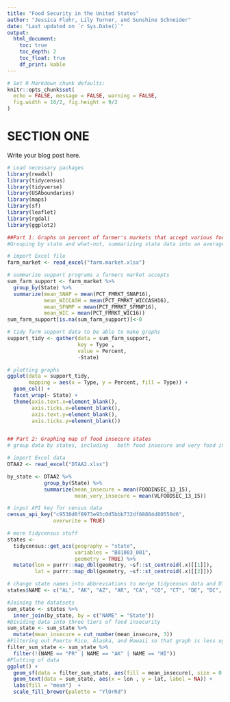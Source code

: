 ```yaml
---
title: "Food Security in the United States"
author: "Jessica Flohr, Lily Turner, and Sunshine Schneider"
date: "Last updated on `r Sys.Date()`"
output:
  html_document:
    toc: true
    toc_depth: 2
    toc_float: true
    df_print: kable
---
```


```r
# Set R Markdown chunk defaults:
knitr::opts_chunk$set(
  echo = FALSE, message = FALSE, warning = FALSE, 
  fig.width = 16/2, fig.height = 9/2
)
```

<!--
Comments in HTML are like this! 
-->

# SECTION ONE

Write your blog post here.

```r
# Load necessary packages
library(readxl)
library(tidycensus)
library(tidyverse)
library(USAboundaries)
library(maps)
library(sf)
library(leaflet)
library(rgdal)
library(ggplot2)

##Part 1: Graphs on percent of farmer's markets that accept various food aid
#Grouping by state and what-not, summarizing state data into an average instead of per county

# import Excel file
farm_market <- read_excel("farm.market.xlsx")

# summarize support programs a farmers market accepts
sum_farm_support <- farm_market %>% 
  group_by(State) %>% 
  summarize(mean_SNAP = mean(PCT_FMRKT_SNAP16), 
            mean_WICCASH = mean(PCT_FMRKT_WICCASH16), 
            mean_SFNMP = mean(PCT_FMRKT_SFMNP16), 
            mean_WIC = mean(PCT_FMRKT_WIC16))
sum_farm_support[is.na(sum_farm_support)]<-0

# tidy farm support data to be able to make graphs
support_tidy <- gather(data = sum_farm_support, 
                       key = Type ,
                       value = Percent,
                       -State) 

# plotting graphs
ggplot(data = support_tidy,
       mapping = aes(x = Type, y = Percent, fill = Type)) +
  geom_col() +
  facet_wrap(~ State) +
  theme(axis.text.x=element_blank(),
        axis.ticks.x=element_blank(),
        axis.text.y=element_blank(),
        axis.ticks.y=element_blank())


## Part 2: Graphing map of food insecure states
# group data by states, including   both food insecure and very food insecure, but only ended up using food insecure data, so I can take that out later

# import Excel data
DTAA2 <- read_excel("DTAA2.xlsx")

by_state <- DTAA2 %>%
            group_by(State) %>%
            summarize(mean_insecure = mean(FOODINSEC_13_15),
                      mean_very_insecure = mean(VLFOODSEC_13_15))

# input API key for census data
census_api_key("c9530d0f8973e93c0d5bbb732df08804d80550d6",
               overwrite = TRUE)

# more tidycensus stuff
states <- 
  tidycensus::get_acs(geography = "state", 
                      variables = "B01003_001", 
                      geometry = TRUE) %>%
  mutate(lon = purrr::map_dbl(geometry, ~sf::st_centroid(.x)[[1]]),
         lat = purrr::map_dbl(geometry, ~sf::st_centroid(.x)[[2]])) 

# change state names into abbreviations to merge tidycensus data and DTAA2
states$NAME <- c("AL", "AK", "AZ", "AR", "CA", "CO", "CT", "DE", "DC", "FL", "GA", "HI", "ID", "IL", "IN", "IA", "KS", "KY", "LA", "ME", "MD", "MA", "MI", "MN", "MS", "MO", "MT", "NE", "NV", "NH", "NJ", "NM", "NY", "NC", "ND", "OH", "OK", "OR", "PA", "RI", "SC", "SD", "TN", "TX", "UT", "VT", "VA", "WA", "WV", "WI", "WY", "PR")

#Joining the datatsets
sum_state <- states %>% 
  inner_join(by_state, by = c("NAME" = "State"))
#Dividing data into three tiers of food insecurity
sum_state <- sum_state %>%
  mutate(mean_insecure = cut_number(mean_insecure, 3))
#Filtering out Puerto Rico, Alaska, and Hawaii so that graph is less ugly
filter_sum_state <- sum_state %>% 
  filter(!(NAME == "PR" | NAME == "AK" | NAME == "HI"))
#Plotting of data 
ggplot() +
  geom_sf(data = filter_sum_state, aes(fill = mean_insecure), size = 0.5) +
  geom_text(data = sum_state, aes(x = lon , y = lat, label = NA)) +
  labs(fill = "mean")  +
  scale_fill_brewer(palette = "YlOrRd")

```

